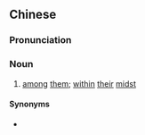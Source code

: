 {{also|内中}}
==Chinese==
{{zh-forms|s=内中}}

===Pronunciation===
{{zh-pron
|m=nèizhōng
|mn=lāi-tiong
|cat=n
}}

===Noun===
{{zh-noun}}

# {{lb|zh|literary}} [[among]] [[them]]; [[within]] [[their]] [[midst]]

====Synonyms====
* {{zh-l|其中}}
